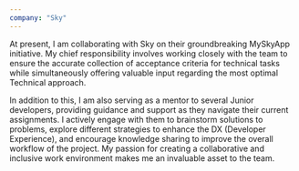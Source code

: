 ```yaml
---
company: "Sky"
---
```


At present, I am collaborating with Sky on their groundbreaking MySkyApp initiative. My chief responsibility involves working closely with the team to ensure the accurate collection of acceptance criteria for technical tasks while simultaneously offering valuable input regarding the most optimal Technical approach.

In addition to this, I am also serving as a mentor to several Junior developers, providing guidance and support as they navigate their current assignments. I actively engage with them to brainstorm solutions to problems, explore different strategies to enhance the DX (Developer Experience), and encourage knowledge sharing to improve the overall workflow of the project. My passion for creating a collaborative and inclusive work environment makes me an invaluable asset to the team.
